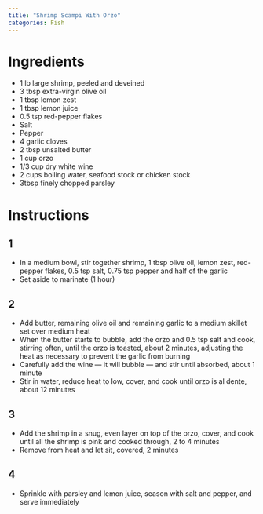 ```yaml
---
title: "Shrimp Scampi With Orzo"
categories: Fish
---
```


# Ingredients
- 1 lb large shrimp, peeled and deveined
- 3 tbsp extra-virgin olive oil
- 1 tbsp lemon zest 
- 1 tbsp lemon juice
- 0.5 tsp red-pepper flakes
- Salt
- Pepper
- 4 garlic cloves
- 2 tbsp unsalted butter
- 1 cup orzo
- 1/3 cup dry white wine
- 2 cups boiling water, seafood stock or chicken stock
- 3tbsp finely chopped parsley

# Instructions
## 1
- In a medium bowl, stir together shrimp, 1 tbsp olive oil, lemon zest, red-pepper flakes, 0.5 tsp salt, 0.75 tsp pepper and half of the garlic
- Set aside to marinate (1 hour)

## 2
- Add butter, remaining olive oil and remaining garlic to a medium skillet set over medium heat
- When the butter starts to bubble, add the orzo and 0.5 tsp salt and cook, stirring often, until the orzo is toasted, about 2 minutes, adjusting the heat as necessary to prevent the garlic from burning
- Carefully add the wine — it will bubble — and stir until absorbed, about 1 minute
- Stir in water, reduce heat to low, cover, and cook until orzo is al dente, about 12 minutes

## 3
- Add the shrimp in a snug, even layer on top of the orzo, cover, and cook until all the shrimp is pink and cooked through, 2 to 4 minutes
- Remove from heat and let sit, covered, 2 minutes

## 4
- Sprinkle with parsley and lemon juice, season with salt and pepper, and serve immediately
